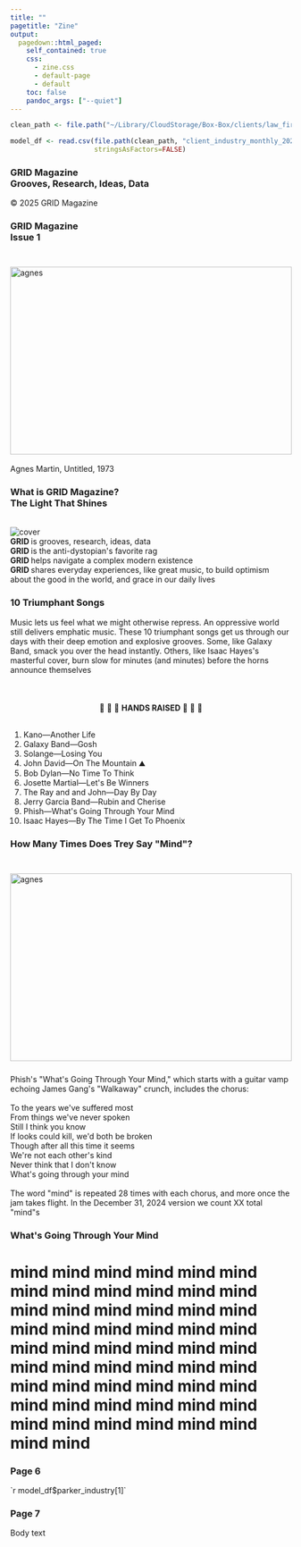 ```yaml
---
title: ""
pagetitle: "Zine"
output:
  pagedown::html_paged:
    self_contained: true
    css:
      - zine.css
      - default-page
      - default
    toc: false
    pandoc_args: ["--quiet"]
---
```


<!-- Edit your panel content directly in the HTML below. You can use text and <img> tags. -->

```r
clean_path <- file.path("~/Library/CloudStorage/Box-Box/clients/law_firms/phelps/clean_data/")

model_df <- read.csv(file.path(clean_path, "client_industry_monthly_2020_2025_with_predictors.csv"), 
                     stringsAsFactors=FALSE)
```

```{=html}
<div id="sheet">
  <div class="inner">
    <!-- Top row (rotated 180°): [Page 8] [Page 1] [Page 2] [Page 3] -->

    <div class="cell rotated">
      <div class="panel">
        <h3>GRID Magazine<br>Grooves, Research, Ideas, Data</h3>
        <div class="body">&copy; 2025 GRID Magazine</div>
      </div>
    </div>

    <div class="cell rotated">
      <div class="panel">
        <h3>GRID Magazine<br>Issue 1</h3>
        <div class="body"><br><img src="agnes_martin2.jpg" alt="agnes"      style="width:100%;max-height:3.5in;object-fit:contain;display:block;margin:0.1in auto 0;></div>
        <div class="body"><br>Agnes Martin, Untitled, 1973</div>

      </div>
    </div>

    <div class="cell rotated">
      <div class="panel">
        <h3>What is GRID Magazine?<br>The Light That Shines</h3>
        <div class="body"><br><img src="cover.jpg" alt="cover"></div>
        <div class="body"><strong>GRID </strong> is grooves, research, ideas, data<br>
        <strong>GRID </strong>is the anti-dystopian's favorite rag<br><strong>GRID </strong>helps navigate a complex modern existence<br><strong>GRID </strong> shares everyday experiences, like great music, to build optimism about the good in the world, and grace in our daily lives</div>
        </div>
        </div>

    <div class="cell rotated">
      <div class="panel">
        <h3>10 Triumphant Songs</h3>
        <div class="body">Music lets us feel what we might otherwise repress. An oppressive world still delivers emphatic music. These 10 triumphant songs get us through our days with their deep emotion and explosive grooves. Some, like Galaxy Band, smack you over the head instantly. Others, like Isaac Hayes's masterful cover, burn slow for minutes (and minutes) before the horns announce themselves <br><br><br><br> <div class="body" style="text-align:center;">
  &#x1FAA9;  &#x1FAA9;  &#x1FAA9; <strong>HANDS RAISED</strong> &#x1FAA9;  &#x1FAA9;  &#x1FAA9; <br><br>
</div> 
        <ol>
        <li>Kano&mdash;Another Life</li>
        <li>Galaxy Band&mdash;Gosh</li>
        <li>Solange&mdash;Losing You</li>
        <li>John David&mdash;On The Mountain &#9968;</li>
        <li>Bob Dylan&mdash;No Time To Think</li>
        <li>Josette Martial&mdash;Let's Be Winners</li>
        <li>The Ray and and John&mdash;Day By Day</li>
        <li>Jerry Garcia Band&mdash;Rubin and Cherise</li>
        <li>Phish&mdash;What's Going Through Your Mind</li>
        <li>Isaac Hayes&mdash;By The Time I Get To Phoenix</li>
      </ol></div>
      </div>
    </div>

    <!-- Bottom row (upright): [Page 4] [Page 5] [Page 6] [Page 7] -->
    <div class="cell">
      <div class="panel">
        <h3>How Many Times Does Trey Say "Mind"?</h3>
        <div class="body"><br><img src="phish.jpg" alt="agnes"      style="width:100%;max-height:3.5in;object-fit:contain;display:block;margin:0.1in auto 0.25in;></div>
        <br>
        <br>
        <br>
        <div class="body">Phish's "What's Going Through Your Mind," which starts with a guitar vamp echoing James Gang's "Walkaway" crunch, includes the chorus: <br><br>To the years we've suffered most<br>From things we've never spoken<br>Still I think you know<br>If looks could kill, we'd both be broken<br>Though after all this time it seems<br>We're not each other's kind<br>Never think that I don't know<br>What's going through your mind<br><br>The word "mind" is repeated 28 times with each chorus, and more once the jam takes flight. In the December 31, 2024 version we count XX total "mind"s </div>
      </div>
    </div>

    <div class="cell">
      <div class="panel">
        <h3>What's Going Through Your Mind</h3>
        <h1>mind mind mind mind mind mind mind mind mind mind mind mind mind mind mind mind mind mind mind mind mind mind mind mind mind mind mind mind mind mind mind mind mind mind mind mind mind mind mind mind mind mind mind mind mind mind mind mind mind mind mind mind mind mind mind mind </h1>
      </div>
    </div>

    <div class="cell">
      <div class="panel">
        <h3>Page 6</h3>
        <div class="body">`r model_df$parker_industry[1]`</div>
      </div>
    </div>

    <div class="cell">
      <div class="panel">
        <h3>Page 7</h3>
        <div class="body">Body text</div>
      </div>
    </div>
  </div>
</div>

```

